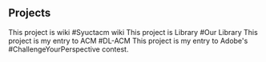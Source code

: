 ## Projects

<ProjectCard title="Wiki" link="https://github.com/syuctacm/syuctacm/wiki" bg="linear-gradient(to right, #D4145A 0%, #FBB03B 100%)">
This project is wiki #Syuctacm wiki
</ProjectCard>


<ProjectCard title="Library" link="https://github.com/syuctacm/Library" bg="linear-gradient(to right, #ffff4d 0%, #23dc00 100%)">
This project is Library #Our Library
</ProjectCard>


<ProjectCard title="DL-ACM" link="https://dl.acm.org/" bg="linear-gradient(to right, #4000ae 0%, #7aedff 100%)">
This project is my entry to ACM #DL-ACM
</ProjectCard>


<ProjectCard title="TBD" link="https://github.com/" bg="linear-gradient(to right, #203182 20%, #150821 100%)">
This project is my entry to Adobe's #ChallengeYourPerspective contest.
</ProjectCard>
